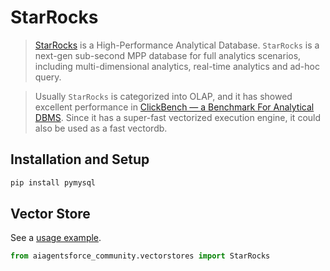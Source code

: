 # StarRocks

>[StarRocks](https://www.starrocks.io/) is a High-Performance Analytical Database.
`StarRocks` is a next-gen sub-second MPP database for full analytics scenarios, including multi-dimensional analytics, real-time analytics and ad-hoc query.

>Usually `StarRocks` is categorized into OLAP, and it has showed excellent performance in [ClickBench — a Benchmark For Analytical DBMS](https://benchmark.clickhouse.com/). Since it has a super-fast vectorized execution engine, it could also be used as a fast vectordb.

## Installation and Setup


```bash
pip install pymysql
```

## Vector Store

See a [usage example](/docs/integrations/vectorstores/starrocks).

```python
from aiagentsforce_community.vectorstores import StarRocks
```
